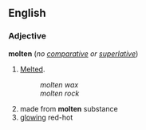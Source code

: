 ==English==
===Adjective===
'''molten''' (''no [[comparative]] or [[superlative]]'')

#[[Melt]]ed.
#:''molten wax''
#:''molten rock''
# made from '''molten''' substance
# [[glowing]] red-hot